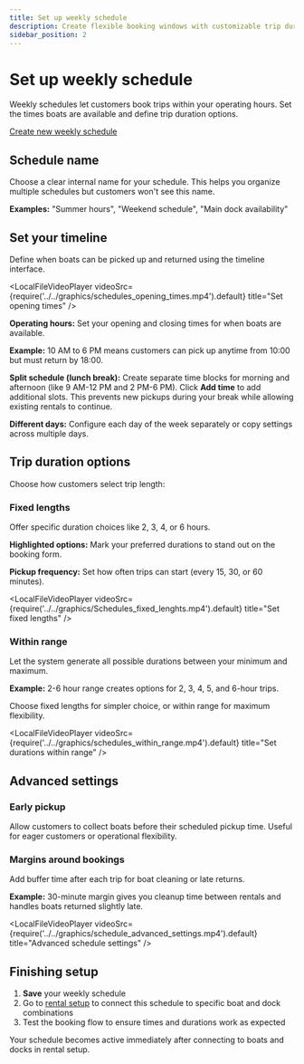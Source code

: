 ```yaml
---
title: Set up weekly schedule
description: Create flexible booking windows with customizable trip durations
sidebar_position: 2
---
```



# Set up weekly schedule

Weekly schedules let customers book trips within your operating hours. Set the times boats are available and define trip duration options.

<div class="button-container">
  <a href="https://dashboard.letsbook.app/schedules/week/add" class="button button--primary" target="_blank" rel="noopener noreferrer">Create new weekly schedule</a>
</div>

## Schedule name

Choose a clear internal name for your schedule. This helps you organize multiple schedules but customers won't see this name.

**Examples:** "Summer hours", "Weekend schedule", "Main dock availability"

## Set your timeline

Define when boats can be picked up and returned using the timeline interface.

<LocalFileVideoPlayer
  videoSrc={require('../../graphics/schedules_opening_times.mp4').default}
  title="Set opening times"
/>

**Operating hours:** Set your opening and closing times for when boats are available.

**Example:** 10 AM to 6 PM means customers can pick up anytime from 10:00 but must return by 18:00.

**Split schedule (lunch break):** Create separate time blocks for morning and afternoon (like 9 AM-12 PM and 2 PM-6 PM). Click **Add time** to add additional slots. This prevents new pickups during your break while allowing existing rentals to continue.

**Different days:** Configure each day of the week separately or copy settings across multiple days.

## Trip duration options

Choose how customers select trip length:

### Fixed lengths

Offer specific duration choices like 2, 3, 4, or 6 hours.

**Highlighted options:** Mark your preferred durations to stand out on the booking form.

**Pickup frequency:** Set how often trips can start (every 15, 30, or 60 minutes).

<LocalFileVideoPlayer
  videoSrc={require('../../graphics/Schedules_fixed_lenghts.mp4').default}
  title="Set fixed lengths"
/>

### Within range

Let the system generate all possible durations between your minimum and maximum.

**Example:** 2-6 hour range creates options for 2, 3, 4, 5, and 6-hour trips.

Choose fixed lengths for simpler choice, or within range for maximum flexibility.

<LocalFileVideoPlayer
  videoSrc={require('../../graphics/schedules_within_range.mp4').default}
  title="Set durations within range"
/>

## Advanced settings

### Early pickup

Allow customers to collect boats before their scheduled pickup time. Useful for eager customers or operational flexibility.

### Margins around bookings

Add buffer time after each trip for boat cleaning or late returns.

**Example:** 30-minute margin gives you cleanup time between rentals and handles boats returned slightly late.

<LocalFileVideoPlayer
  videoSrc={require('../../graphics/schedule_advanced_settings.mp4').default}
  title="Advanced schedule settings"
/>

## Finishing setup

1. **Save** your weekly schedule
2. Go to [rental setup](https://dashboard.letsbook.app/rental-setup) to connect this schedule to specific boat and dock combinations
3. Test the booking flow to ensure times and durations work as expected

Your schedule becomes active immediately after connecting to boats and docks in rental setup.
